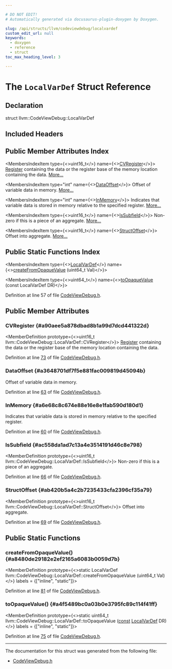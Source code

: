 ```yaml
---

# DO NOT EDIT!
# Automatically generated via docusaurus-plugin-doxygen by Doxygen.

slug: /api/structs/llvm/codeviewdebug/localvardef
custom_edit_url: null
keywords:
  - doxygen
  - reference
  - struct
toc_max_heading_level: 3

---
```





# The `LocalVarDef` Struct Reference

<DoxygenPage pluginConfig={pluginConfig}>



## Declaration

<CodeBlock>struct llvm::CodeViewDebug::LocalVarDef</CodeBlock>

## Included Headers

<IncludesList>
<IncludesListItem
  filePath="CodeGen/AsmPrinter/CodeViewDebug.h"
  permalink="/docs/api/files/lib/lib/codegen/lib/codegen/asmprinter/codeviewdebug-h"
  isLocal="true" />
</IncludesList>

## Public Member Attributes Index

<MembersIndex>

<MembersIndexItem
  type={<>uint16&#95;t</>}
  name={<><a href="#a90aee5a878dbad8b1a99d7dcd441322d">CVRegister</a></>}>
<a href="/docs/api/classes/llvm/register">Register</a> containing the data or the register base of the memory location containing the data. <a href="#a90aee5a878dbad8b1a99d7dcd441322d">More...</a>
</MembersIndexItem>

<MembersIndexItem
  type="int"
  name={<><a href="#a3648701df7f5e881fac009819d45094b">DataOffset</a></>}>
Offset of variable data in memory. <a href="#a3648701df7f5e881fac009819d45094b">More...</a>
</MembersIndexItem>

<MembersIndexItem
  type="int"
  name={<><a href="#a6e68c8c674e88e16e8e1fab590d180d1">InMemory</a></>}>
Indicates that variable data is stored in memory relative to the specified register. <a href="#a6e68c8c674e88e16e8e1fab590d180d1">More...</a>
</MembersIndexItem>

<MembersIndexItem
  type={<>uint16&#95;t</>}
  name={<><a href="#ac558da1ad7c13a4e3514191d46c8e798">IsSubfield</a></>}>
Non-zero if this is a piece of an aggregate. <a href="#ac558da1ad7c13a4e3514191d46c8e798">More...</a>
</MembersIndexItem>

<MembersIndexItem
  type={<>uint16&#95;t</>}
  name={<><a href="#ab420b5a4c2b7235433cfa2396cf35a79">StructOffset</a></>}>
Offset into aggregate. <a href="#ab420b5a4c2b7235433cfa2396cf35a79">More...</a>
</MembersIndexItem>

</MembersIndex>

## Public Static Functions Index

<MembersIndex>

<MembersIndexItem
  type={<><a href="/docs/api/structs/llvm/codeviewdebug/localvardef">LocalVarDef</a></>}
  name={<><a href="#a8480de29182e2ef2165a6083b0059d7b">createFromOpaqueValue</a> (uint64&#95;t Val)</>}>
</MembersIndexItem>

<MembersIndexItem
  type={<>uint64&#95;t</>}
  name={<><a href="#a4f5489bc0a03b0e3795fc89c114f41ff">toOpaqueValue</a> (const LocalVarDef DR)</>}>
</MembersIndexItem>

</MembersIndex>


Definition at line 57 of file <a href="/docs/api/files/lib/lib/codegen/lib/codegen/asmprinter/codeviewdebug-h">CodeViewDebug.h</a>.

<SectionDefinition>

## Public Member Attributes

### CVRegister {#a90aee5a878dbad8b1a99d7dcd441322d}

<MemberDefinition
  prototype={<>uint16&#95;t llvm::CodeViewDebug::LocalVarDef::CVRegister</>}>
<a href="/docs/api/classes/llvm/register">Register</a> containing the data or the register base of the memory location containing the data.

Definition at line <a href="/docs/api/files/lib/lib/codegen/lib/codegen/asmprinter/codeviewdebug-h/#l00073">73</a> of file <a href="/docs/api/files/lib/lib/codegen/lib/codegen/asmprinter/codeviewdebug-h">CodeViewDebug.h</a>.
</MemberDefinition>

### DataOffset {#a3648701df7f5e881fac009819d45094b}

<MemberDefinition
  prototype="int llvm::CodeViewDebug::LocalVarDef::DataOffset">
Offset of variable data in memory.

Definition at line <a href="/docs/api/files/lib/lib/codegen/lib/codegen/asmprinter/codeviewdebug-h/#l00063">63</a> of file <a href="/docs/api/files/lib/lib/codegen/lib/codegen/asmprinter/codeviewdebug-h">CodeViewDebug.h</a>.
</MemberDefinition>

### InMemory {#a6e68c8c674e88e16e8e1fab590d180d1}

<MemberDefinition
  prototype="int llvm::CodeViewDebug::LocalVarDef::InMemory">
Indicates that variable data is stored in memory relative to the specified register.

Definition at line <a href="/docs/api/files/lib/lib/codegen/lib/codegen/asmprinter/codeviewdebug-h/#l00060">60</a> of file <a href="/docs/api/files/lib/lib/codegen/lib/codegen/asmprinter/codeviewdebug-h">CodeViewDebug.h</a>.
</MemberDefinition>

### IsSubfield {#ac558da1ad7c13a4e3514191d46c8e798}

<MemberDefinition
  prototype={<>uint16&#95;t llvm::CodeViewDebug::LocalVarDef::IsSubfield</>}>
Non-zero if this is a piece of an aggregate.

Definition at line <a href="/docs/api/files/lib/lib/codegen/lib/codegen/asmprinter/codeviewdebug-h/#l00066">66</a> of file <a href="/docs/api/files/lib/lib/codegen/lib/codegen/asmprinter/codeviewdebug-h">CodeViewDebug.h</a>.
</MemberDefinition>

### StructOffset {#ab420b5a4c2b7235433cfa2396cf35a79}

<MemberDefinition
  prototype={<>uint16&#95;t llvm::CodeViewDebug::LocalVarDef::StructOffset</>}>
Offset into aggregate.

Definition at line <a href="/docs/api/files/lib/lib/codegen/lib/codegen/asmprinter/codeviewdebug-h/#l00069">69</a> of file <a href="/docs/api/files/lib/lib/codegen/lib/codegen/asmprinter/codeviewdebug-h">CodeViewDebug.h</a>.
</MemberDefinition>

</SectionDefinition>

<SectionDefinition>

## Public Static Functions

### createFromOpaqueValue() {#a8480de29182e2ef2165a6083b0059d7b}

<MemberDefinition
  prototype={<>static LocalVarDef llvm::CodeViewDebug::LocalVarDef::createFromOpaqueValue (uint64&#95;t Val)</>}
  labels = {["inline", "static"]}>

Definition at line <a href="/docs/api/files/lib/lib/codegen/lib/codegen/asmprinter/codeviewdebug-h/#l00081">81</a> of file <a href="/docs/api/files/lib/lib/codegen/lib/codegen/asmprinter/codeviewdebug-h">CodeViewDebug.h</a>.
</MemberDefinition>

### toOpaqueValue() {#a4f5489bc0a03b0e3795fc89c114f41ff}

<MemberDefinition
  prototype={<>static uint64&#95;t llvm::CodeViewDebug::LocalVarDef::toOpaqueValue (<a href="/docs/api/files/lib/lib/target/lib/target/aarch64/aarch64promoteconstant-cpp/#a90f8350fecae261c25be85d38b451bff">const</a> <a href="/docs/api/structs/llvm/codeviewdebug/localvardef">LocalVarDef</a> DR)</>}
  labels = {["inline", "static"]}>

Definition at line <a href="/docs/api/files/lib/lib/codegen/lib/codegen/asmprinter/codeviewdebug-h/#l00075">75</a> of file <a href="/docs/api/files/lib/lib/codegen/lib/codegen/asmprinter/codeviewdebug-h">CodeViewDebug.h</a>.
</MemberDefinition>

</SectionDefinition>

<hr/>

The documentation for this struct was generated from the following file:

<ul>
<li><a href="/docs/api/files/lib/lib/codegen/lib/codegen/asmprinter/codeviewdebug-h">CodeViewDebug.h</a></li>
</ul>

</DoxygenPage>
